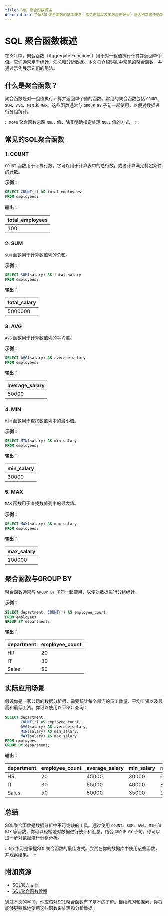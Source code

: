 ```yaml
---
title: SQL 聚合函数概述
description: 了解SQL聚合函数的基本概念、常见用法以及实际应用场景，适合初学者快速掌握SQL中的聚合操作。
---
```


# SQL 聚合函数概述

在SQL中，聚合函数（Aggregate Functions）用于对一组值执行计算并返回单个值。它们通常用于统计、汇总和分析数据。本文将介绍SQL中常见的聚合函数，并通过示例展示它们的用法。

## 什么是聚合函数？

聚合函数是对一组值执行计算并返回单个值的函数。常见的聚合函数包括 `COUNT`、`SUM`、`AVG`、`MIN` 和 `MAX`。这些函数通常与 `GROUP BY` 子句一起使用，以便对数据进行分组统计。

:::note
聚合函数忽略 `NULL` 值，除非明确指定处理 `NULL` 值的方式。
:::

## 常见的SQL聚合函数

### 1. COUNT

`COUNT` 函数用于计算行数。它可以用于计算表中的总行数，或者计算满足特定条件的行数。

**示例：**

```sql
SELECT COUNT(*) AS total_employees
FROM employees;
```

**输出：**

| total_employees |
|-----------------|
| 100             |

### 2. SUM

`SUM` 函数用于计算数值列的总和。

**示例：**

```sql
SELECT SUM(salary) AS total_salary
FROM employees;
```

**输出：**

| total_salary |
|--------------|
| 5000000      |

### 3. AVG

`AVG` 函数用于计算数值列的平均值。

**示例：**

```sql
SELECT AVG(salary) AS average_salary
FROM employees;
```

**输出：**

| average_salary |
|----------------|
| 50000          |

### 4. MIN

`MIN` 函数用于查找数值列中的最小值。

**示例：**

```sql
SELECT MIN(salary) AS min_salary
FROM employees;
```

**输出：**

| min_salary |
|------------|
| 30000      |

### 5. MAX

`MAX` 函数用于查找数值列中的最大值。

**示例：**

```sql
SELECT MAX(salary) AS max_salary
FROM employees;
```

**输出：**

| max_salary |
|------------|
| 100000     |

## 聚合函数与GROUP BY

聚合函数通常与 `GROUP BY` 子句一起使用，以便对数据进行分组统计。

**示例：**

```sql
SELECT department, COUNT(*) AS employee_count
FROM employees
GROUP BY department;
```

**输出：**

| department | employee_count |
|------------|----------------|
| HR         | 20             |
| IT         | 30             |
| Sales      | 50             |

## 实际应用场景

假设你是一家公司的数据分析师，需要统计每个部门的员工数量、平均工资以及最高和最低工资。你可以使用以下SQL查询：

```sql
SELECT department,
       COUNT(*) AS employee_count,
       AVG(salary) AS average_salary,
       MIN(salary) AS min_salary,
       MAX(salary) AS max_salary
FROM employees
GROUP BY department;
```

**输出：**

| department | employee_count | average_salary | min_salary | max_salary |
|------------|----------------|----------------|------------|------------|
| HR         | 20             | 45000          | 30000      | 60000      |
| IT         | 30             | 55000          | 40000      | 80000      |
| Sales      | 50             | 50000          | 35000      | 100000     |

## 总结

SQL聚合函数是数据分析中不可或缺的工具。通过使用 `COUNT`、`SUM`、`AVG`、`MIN` 和 `MAX` 等函数，你可以轻松地对数据进行统计和汇总。结合 `GROUP BY` 子句，你可以进一步对数据进行分组分析。

:::tip
练习是掌握SQL聚合函数的最佳方式。尝试在你的数据库中使用这些函数，并观察结果。
:::

## 附加资源

- [SQL官方文档](https://www.sql.org/)
- [SQL聚合函数教程](https://www.w3schools.com/sql/sql_aggregate_functions.asp)

通过本文的学习，你应该对SQL聚合函数有了基本的了解。继续练习和探索，你将能够更熟练地使用这些函数来处理和分析数据。